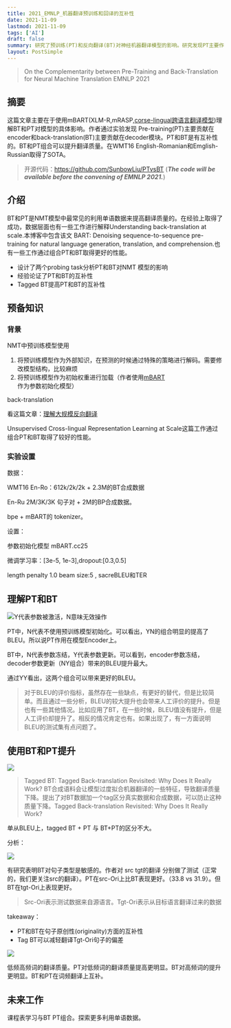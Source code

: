 ```yaml
---
title: 2021_EMNLP_机器翻译预训练和回译的互补性
date: 2021-11-09
lastmod: 2021-11-09
tags: ['AI']
draft: false
summary: 研究了预训练(PT)和反向翻译(BT)对神经机器翻译模型的影响。研究发现PT主要作用于编码器,BT主要作用于解码器,两者具有互补性。结合PT和BT可以提高翻译质量,在WMT16英语-罗马尼亚语和英语-俄语任务上取得了最先进的结果。
layout: PostSimple
---
```


> On the Complementarity between Pre-Training and Back-Translation for Neural Machine Translation EMNLP 2021

## 摘要

这篇文章主要在于使用mBART(XLM-R,mRASP,[corse-lingual跨语言翻译模型](https://cloud.tencent.com/developer/article/1740267))理解BT和PT对模型的具体影响。作者通过实验发现 Pre-training(PT)主要贡献在encoder和back-translation(BT)主要贡献在decoder模块。PT和BT是有互补性的。BT和PT组合可以提升翻译质量。在WMT16 English-Romanian和Emglish-Russian取得了SOTA。

> 开源代码：https://github.com/SunbowLiu/PTvsBT
> (**_The code will be available before the convening of EMNLP 2021._**)

## 介绍

BT和PT是NMT模型中最常见的利用单语数据来提高翻译质量的。在经验上取得了成功，数据层面也有一些工作进行解释Understanding back-translation at scale.本博客中包含该文 BART: Denoising sequence-to-sequence pre-training for natural language generation, translation, and comprehension.也有一些工作通过组合PT和BT取得更好的性能。

- 设计了两个probing task分析PT和BT对NMT 模型的影响
- 经验论证了PT和BT的互补性
- Tagged BT提高PT和BT的互补性

## 预备知识

### 背景

NMT中预训练模型使用

1. 将预训练模型作为外部知识，在预测的时候通过特殊的策略进行解码。需要修改模型结构，比较麻烦
2. 将预训练模型作为初始权重进行加载（作者使用[mBART](https://zhuanlan.zhihu.com/p/366525006)作为参数初始化模型）

back-translation

看这篇文章：[理解大规模反向翻译](http://tzer.top/index.php/archives/41/)

Unsupervised Cross-lingual Representation Learning at Scale这篇工作通过组合PT和BT取得了较好的性能。

### 实验设置

数据：

WMT16 En-Ro：612k/2k/2k + 2.3M的BT合成数据

En-Ru 2M/3K/3K 句子对 + 2M的BP合成数据。

bpe + mBART的 tokenizer。

设置：

参数初始化模型 mBART.cc25

微调学习率：[3e-5, 1e-3],dropout:[0.3,0.5]

length penalty 1.0 beam size:5 , sacreBLEU和TER

## 理解PT和BT

![Y代表参数被激活，N意味无效操作](https://www.tzer.top/usr/uploads/2021/11/821458514.png)

PT中，N代表不使用预训练模型初始化。可以看出，YN的组合明显的提高了BLEU。所以说PT作用在模型Encoder上。

BT中，N代表参数冻结，Y代表参数更新。可以看到，encoder参数冻结，decoder参数更新（NY组合）带来的BLEU提升最大。

通过YY看出，这两个组合可以带来更好的BLEU。

> 对于BLEU的评价指标，虽然存在一些缺点，有更好的替代，但是比较简单。而且通过一些分析，BLEU的较大提升也会带来人工评价的提升。但是也有一些其他情况。比如应用了BT，在一些时候，BLEU值没有提升，但是人工评价却提升了。相反的情况肯定也有。如果出现了，有一方面说明BLEU的测试集有点问题了。

## 使用BT和PT提升

![](https://www.tzer.top/usr/uploads/2021/11/1867551569.png)

> Tagged BT: Tagged Back-translation Revisited: Why Does It Really Work? BT合成语料会让模型过度拟合机器翻译的一些特征，导致翻译质量下降。提出了对BT数据加一个tag区分真实数据和合成数据，可以防止这种质量下降。Tagged Back-translation Revisited: Why Does It Really Work?

单从BLEU上，tagged BT + PT 与 BT+PT的区分不大。

分析：

![](https://www.tzer.top/usr/uploads/2021/11/3421711702.png)

有研究表明BT对句子类型是敏感的。作者对 src tgt的翻译 分别做了测试（正常的，我们更关注src的翻译）。PT在src-Ori上比BT表现更好。（33.8 vs 31.9）。但BT在tgt-Ori上表现更好。

> Src-Ori表示测试数据来自源语言。Tgt-Ori表示从目标语言翻译过来的数据

takeaway：

- PT和BT在句子原创性(originality)方面的互补性
- Tag BT可以减轻翻译Tgt-Ori句子的偏差

![](https://www.tzer.top/usr/uploads/2021/11/1605084617.png)

低频高频词的翻译质量。PT对低频词的翻译质量提高更明显。BT对高频词的提升更明显。BT和PT在词频翻译上互补。

## 未来工作

课程表学习与BT PT组合。探索更多利用单语数据。
